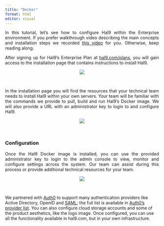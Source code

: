 ```yaml
---
title: "Docker"
format: html
editor: visual
---
```


 <div style="text-align: justify"> 

In this tutorial, let's see how to configure Hal9 within the Enterprise environment. If you prefer walkthrough video describing the main concepts and installation steps we recorded [this video](https://www.youtube.com/watch?v=38gh3ubUOrI) for you. Otherwise, keep reading along.

After signing up for Hal9's Enterprise Plan at [hal9.com/plans](https://hal9.com/plans), you will gain access to the installation page that contains instructions to install Hal9.

<center><img src="Images/docker.png" style="max-width: 70%"/></center>
<br>

In the installation page you will find the resources that your technical team needs to install Hal9 within your own servers. Your team will be familiar with the commands we provide to pull, build and run Hal9's Docker image. We will also provide a URL with an administrator key to login to and configure Hal9.

<center><img src="Images/console.png" style="max-width: 70%"/></center>
<br>

### Configuration

Once the Hal9 Docker image is installed, you can use the provided administrator key to login to the admin console to view, monitor and configure settings across the system. Our team can assist during this process or provide additional technical resources for your team.

<center><img src="Images/install.png" style="max-width: 70%"/></center>
<br>

</div>

We partnered with [Auth0](https://auth0.com/) to support many authentication providers like Active Directory, OpenID and [SAML](https://auth0.com/docs/authenticate/identity-providers/enterprise-identity-providers/saml); the full list is available in [Auth0's provider list](https://auth0.com/docs/authenticate/identity-providers). You can also configure cloud storage accounts and some of the product aesthetics, like the logo image. Once configured, you can use all the functionality available in hal9.com, but in your own infrastructure.
